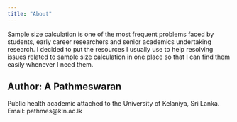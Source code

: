 ```yaml
---
title: "About"
---
```


Sample size calculation is one of the most frequent problems faced by students, early career researchers and senior academics undertaking research. I decided to put the resources I usually use to help resolving issues related to sample size calculation in one place so that I can find them easily whenever I need them.

## Author: A Pathmeswaran  
Public health academic attached to the University of Kelaniya, Sri Lanka.  
Email: pathmes@kln.ac.lk
